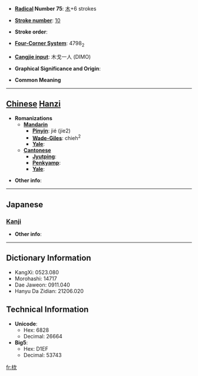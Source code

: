 * '''[[Wiktionary:Chinese radical index| Radical]] Number 75''': [[Wiktionary:Chinese radical index 木|木]]+6 strokes

* '''[[Wiktionary:Chinese total strokes index|Stroke number]]''': [[Wiktionary:Chinese total strokes index 10|10]]

* '''Stroke order''': 

* '''[[Wiktionary:Chinese four corner index|Four-Corner System]]''': 4798<sub>2</sub>

* '''[[Wiktionary:Chinese Cangjie index|Cangjie input]]''': 木戈一人 (DIMO)

* '''Graphical Significance and Origin''': 

* '''Common Meaning'''

----

== [[Chinese]] [[Hanzi]] ==

* '''Romanizations'''
** '''[[Mandarin]]'''
*** '''[[Pinyin]]''': jié (jie2)
*** '''[[Wade-Giles]]''': chieh<sup>2</sup>
*** '''[[Yale]]''': 
** '''[[Cantonese]]'''
*** '''[[Jyutping]]''':
*** '''[[Penkyamp]]''': 
*** '''[[Yale]]''': 

* '''Other info''': 

----

==Japanese==
===[[Kanji]]===
{{kanji|on readings=[[せつ]] (setsu), [[せち]] (sechi), [[し]] (shi)
|kun readings=[[たる]] (taru), [[はり]] (hari)
}}

* '''Other info''':  

----

== Dictionary Information ==

* KangXi: 0523.080
* Morohashi: 14717
* Dae Jaweon: 0911.040
* Hanyu Da Zidian: 21206.020

== Technical Information ==

* '''Unicode''':
** Hex: 6828
** Decimal: 26664
* '''Big5''':
** Hex: D1EF
** Decimal: 53743

[[fr:栨]]